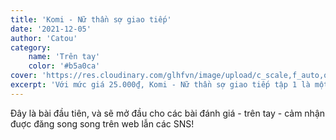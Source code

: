 ```yaml
---
title: 'Komi - Nữ thần sợ giao tiếp'
date: '2021-12-05'
author: 'Catou'
category:
    name: 'Trên tay'
    color: '#b5a0ca'
cover: 'https://res.cloudinary.com/glhfvn/image/upload/c_scale,f_auto,q_auto,w_2282/v1637412367/dhta_syniwn.jpg'
excerpt: 'Với mức giá 25.000₫, Komi - Nữ thần sợ giao tiếp tập 1 là một cuốn truyện không thể nào chê được với hình thức, dịch thuật và quà tặng rất ổn.'
---
```

Đây là bài đầu tiên, và sẽ mở đầu cho các bài đánh giá - trên tay - cảm nhận đuợc đăng song song trên web lẫn các SNS!